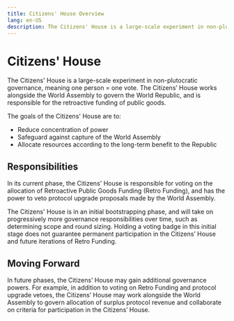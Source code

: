```yaml
---
title: Citizens' House Overview
lang: en-US
description: The Citizens' House is a large-scale experiment in non-plutocratic governance, meaning one person = one vote. The Citizens’ House works alongside the World Assembly to govern the World Republic, and is responsible for the retroactive funding of public goods.
---
```


# Citizens' House

The Citizens' House is a large-scale experiment in non-plutocratic governance, meaning one person = one vote. The Citizens’ House works alongside the World Assembly to govern the World Republic, and is responsible for the retroactive funding of public goods.

The goals of the Citizens' House are to:
* Reduce concentration of power
* Safeguard against capture of the World Assembly
* Allocate resources according to the long-term benefit to the Republic

## Responsibilities
In its current phase, the Citizens' House is responsible for voting on the allocation of Retroactive Public Goods Funding (Retro Funding), and has the power to veto protocol upgrade proposals made by the World Assembly. 

The Citizens' House is in an initial bootstrapping phase, and will take on progressively more governance responsibilities over time, such as determining scope and round sizing. Holding a voting badge in this initial stage does not guarantee permanent participation in the Citizens’ House and future iterations of Retro Funding.

## Moving Forward

In future phases, the Citizens’ House may gain additional governance powers. For example, in addition to voting on Retro Funding and protocol upgrade vetoes, the Citizens’ House may work alongside the World Assembly to govern allocation of surplus protocol revenue and collaborate on criteria for participation in the Citizens’ House.
